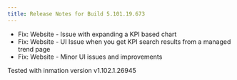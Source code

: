 ```yaml
---
title: Release Notes for Build 5.101.19.673
---
```


- Fix: Website - Issue with expanding a KPI based chart
- Fix: Website - UI Issue when you get KPI search results from a managed trend page
- Fix: Website - Minor UI issues and improvements

Tested with inmation version v1.102.1.26945